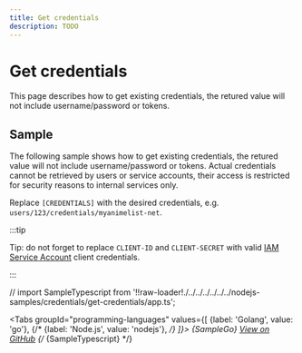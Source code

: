 ```yaml
---
title: Get credentials
description: TODO
---
```


# Get credentials

This page describes how to get existing credentials, the retured value will not include username/password or tokens.

## Sample

The following sample shows how to get existing credentials, the retured value will not include username/password or tokens. Actual credentials cannot be retrieved by users or service accounts, their access is restricted for security reasons to internal services only.

Replace `[CREDENTIALS]` with the desired credentials, e.g. `users/123/credentials/myanimelist-net`.

:::tip

Tip: do not forget to replace `CLIENT-ID` and `CLIENT-SECRET` with valid [IAM Service Account](/authentication/service-accounts) client credentials.

:::

// import SampleTypescript from '!!raw-loader!./../../../../../../nodejs-samples/credentials/get-credentials/app.ts';


<Tabs
  groupId="programming-languages"
  values={[
    {label: 'Golang', value: 'go'},
    {/* {label: 'Node.js', value: 'nodejs'}, */}
  ]}>
  <TabItem value="go">
    <CodeBlock language="go">
      {SampleGo}
    </CodeBlock>
    <a href="https://github.com/animeapis/golang-samples/blob/master/credentials/get-credentials/main.go">View on GitHub</a>
  </TabItem>
  {/* <TabItem value="nodejs">
    <CodeBlock language="typescript">
      {SampleTypescript}
    </CodeBlock>
  </TabItem> */}
</Tabs>
